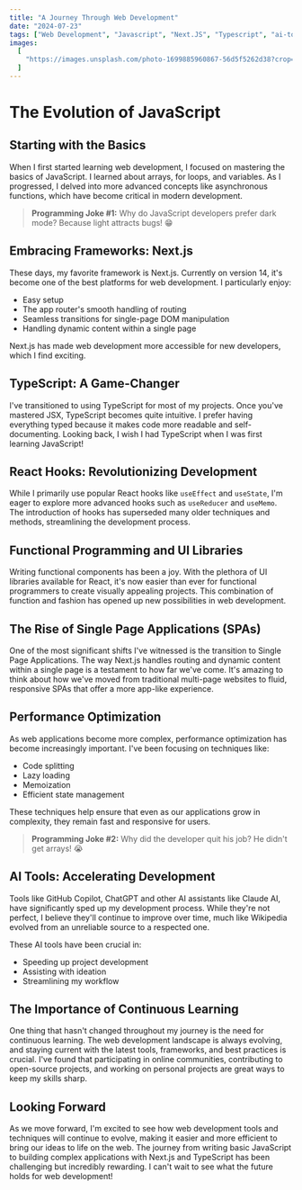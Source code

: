 ```yaml
---
title: "A Journey Through Web Development"
date: "2024-07-23"
tags: ["Web Development", "Javascript", "Next.JS", "Typescript", "ai-tools"]
images:
  [
    "https://images.unsplash.com/photo-1699885960867-56d5f5262d38?crop=entropy&cs=tinysrgb&fit=max&fm=jpg&ixid=M3wxMTc3M3wwfDF8c2VhcmNofDJ8fGpzeHxlbnwwfHx8fDE3MjE3NzcwOTZ8MA&ixlib=rb-4.0.3&q=80&w=2000",
  ]
---
```


# The Evolution of JavaScript

## Starting with the Basics

When I first started learning web development, I focused on mastering the basics of JavaScript. I learned about arrays, for loops, and variables. As I progressed, I delved into more advanced concepts like asynchronous functions, which have become critical in modern development.

> **Programming Joke #1:** Why do JavaScript developers prefer dark mode? Because light attracts bugs! 😁

## Embracing Frameworks: Next.js

These days, my favorite framework is Next.js. Currently on version 14, it's become one of the best platforms for web development. I particularly enjoy:

- Easy setup
- The app router's smooth handling of routing
- Seamless transitions for single-page DOM manipulation
- Handling dynamic content within a single page

Next.js has made web development more accessible for new developers, which I find exciting.

## TypeScript: A Game-Changer

I've transitioned to using TypeScript for most of my projects. Once you've mastered JSX, TypeScript becomes quite intuitive. I prefer having everything typed because it makes code more readable and self-documenting. Looking back, I wish I had TypeScript when I was first learning JavaScript!

## React Hooks: Revolutionizing Development

While I primarily use popular React hooks like `useEffect` and `useState`, I'm eager to explore more advanced hooks such as `useReducer` and `useMemo`. The introduction of hooks has superseded many older techniques and methods, streamlining the development process.

## Functional Programming and UI Libraries

Writing functional components has been a joy. With the plethora of UI libraries available for React, it's now easier than ever for functional programmers to create visually appealing projects. This combination of function and fashion has opened up new possibilities in web development.

## The Rise of Single Page Applications (SPAs)

One of the most significant shifts I've witnessed is the transition to Single Page Applications. The way Next.js handles routing and dynamic content within a single page is a testament to how far we've come. It's amazing to think about how we've moved from traditional multi-page websites to fluid, responsive SPAs that offer a more app-like experience.

## Performance Optimization

As web applications become more complex, performance optimization has become increasingly important. I've been focusing on techniques like:

- Code splitting
- Lazy loading
- Memoization
- Efficient state management

These techniques help ensure that even as our applications grow in complexity, they remain fast and responsive for users.

> **Programming Joke #2:** Why did the developer quit his job? He didn't get arrays! 😭

## AI Tools: Accelerating Development

Tools like GitHub Copilot, ChatGPT and other AI assistants like Claude AI, have significantly sped up my development process. While they're not perfect, I believe they'll continue to improve over time, much like Wikipedia evolved from an unreliable source to a respected one.

These AI tools have been crucial in:

- Speeding up project development
- Assisting with ideation
- Streamlining my workflow

## The Importance of Continuous Learning

One thing that hasn't changed throughout my journey is the need for continuous learning. The web development landscape is always evolving, and staying current with the latest tools, frameworks, and best practices is crucial. I've found that participating in online communities, contributing to open-source projects, and working on personal projects are great ways to keep my skills sharp.

## Looking Forward

As we move forward, I'm excited to see how web development tools and techniques will continue to evolve, making it easier and more efficient to bring our ideas to life on the web. The journey from writing basic JavaScript to building complex applications with Next.js and TypeScript has been challenging but incredibly rewarding. I can't wait to see what the future holds for web development!
